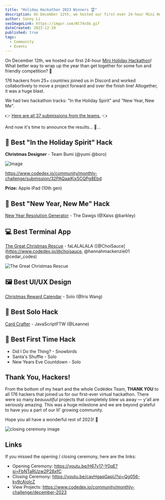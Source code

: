 ```yaml
---
title: "Holiday Hackathon 2023 Winners 🏆"
description: On December 12th, we hosted our first-ever 24-hour Mini Holiday Hackathon!  What better way to wrap up the year than get together for some fun and friendly competition? 🚀
author: Sonny Li
seoImageLink: https://imgur.com/Nl74x5b.gif
dateCreated: 2023-12-19
published: true
tags:
  - Community
  - Events
---
```


On December 12th, we hosted our first 24-hour [Mini Holiday Hackathon](https://www.codedex.io/community/monthly-challenge/december-2023)!  What better way to wrap up the year than get together for some fun and friendly competition? 🚀

176 hackers from 25+ countries joined us in Discord and worked collabortively to move a project forward and over the finish line! Altogether, it was a huge blast. 

We had two hackathon tracks: "In the Holiday Spirit" and "New Year, New Me".

👉 [Here are all 37 submissions from the teams.](https://www.codedex.io/community/monthly-challenge/december-2023) 👈

And now it's time to announce the results... 🥁...


## 🎄 Best "In the Holiday Spirit" Hack

**Christmas Designer** - Team Bumi (@yumi @boro)

![Image](https://i.imgur.com/Kiomcml.png)

https://www.codedex.io/community/monthly-challenge/submission/32PAQaaiKjx5CQPg8Ebd

**Prize:** Apple iPad (10th gen)


## 🎊 Best "New Year, New Me" Hack

[New Year Resolution Generator](https://www.codedex.io/community/monthly-challenge/submission/wo8pui7ITPGVymSoPH2m) - The Dawgs (@Xaiss @barkley)


## 💻 Best Terminal App

[The Great Christmas Rescue](https://www.codedex.io/community/monthly-challenge/submission/4chxT7DPA9kGK3ahpT4A
) - faLALALALA ([@ChoiSauce](https://www.codedex.io/@choisauce, @hannahmackenzie01 @cedar_codes)

![The Great Christmas Rescue](https://i.imgur.com/QLYpTnS.gif)

## 🖼️ Best UI/UX Design

[Christmas Reward Calendar](https://www.codedex.io/community/monthly-challenge/submission/4MASTawAEuNR5xswHy5b) - Solo (@Iris Wang)


## 🥇 Best Solo Hack

[Card Crafter](https://www.codedex.io/community/monthly-challenge/submission/bONlraRWkymyE50hhPT4) - JavaScriptFTW (@Leanne)


## 🌱 Best First Time Hack

- Did I Do the Thing? - Snowbirds
- Santa's Shuffle - Solo
- New Years Eve Countdown - Solo

## Thank You, Hackers!

From the bottom of my heart and the whole Codédex Team, **THANK YOU** to all 176 hackers that joined us for our first-ever virtual hackathon. There were so many _beauuutiful_ projects that completely blew us away — y'all are seriously amazing. This was a huge milestone and we are beyond grateful to have you a part of our lil' growing community.

Hope you all have a wonderful rest of 2023! 🫶

<img src="https://c.tenor.com/_LNGWobK5usAAAAd/tenor.gif" alt="closing ceremony image"/>

## Links

If you missed the opening / closing ceremony, here are the links:

- Opening Ceremony: https://youtu.be/H67v17-Y0qE?si=FbNTaRUzw2P28xfC
- Closing Ceremony: https://youtu.be/cavHgaqGapU?si=Qg056-ky9cAiolcZ
- View Projects: https://www.codedex.io/community/monthly-challenge/december-2023
